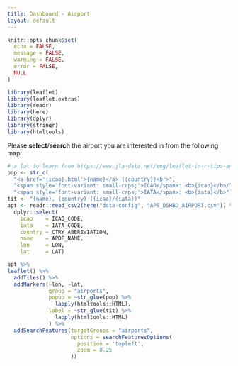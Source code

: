 ```yaml
---
title: Dashboard - Airport
layout: default
---
```


```r
knitr::opts_chunk$set(
  echo = FALSE,
  message = FALSE,
  warning = FALSE,
  error = FALSE,
  NULL
)

library(leaflet)
library(leaflet.extras)
library(readr)
library(here)
library(dplyr)
library(stringr)
library(htmltools)
```

Please **select**/**search** the airport you are interested in from the following map:
```r
# a lot to learn from https://www.jla-data.net/eng/leaflet-in-r-tips-and-tricks/
pop <- str_c(
  "<a href='{icao}.html'>{name}</a> ({country})<br>",
  "<span style='font-variant: small-caps;'>ICAO</span>: <b>{icao}</b>/",
  "<span style='font-variant: small-caps;'>IATA</span>: <b>{iata}</b>")
tit <- "{name}, {country} ({icao}/{iata})"
apt <- readr::read_csv2(here("data-config", "APT_DSHBD_AIRPORT.csv")) %>%
  dplyr::select(
    icao    = ICAO_CODE,
    iata    = IATA_CODE,
    country = CTRY_ABBREVIATION,
    name    = APDF_NAME,
    lon     = LON,
    lat     = LAT)

apt %>%
leaflet() %>%
  addTiles() %>%
  addMarkers(~lon, ~lat,
             group = "airports",
             popup = ~str_glue(pop) %>%
               lapply(htmltools::HTML),
             label = ~str_glue(tit) %>%
               lapply(htmltools::HTML)
             ) %>%
  addSearchFeatures(targetGroups = "airports",
                    options = searchFeaturesOptions(
                      position = 'topleft',
                      zoom = 8.25
                    ))
  
```

